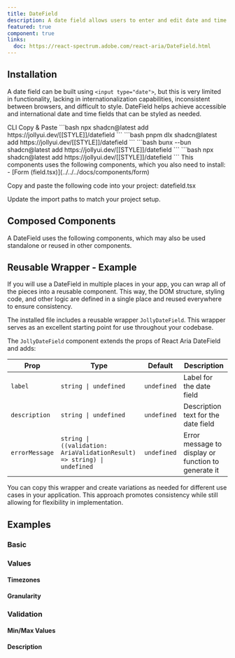 ```yaml
---
title: DateField
description: A date field allows users to enter and edit date and time values using a keyboard. Each part of a date value is displayed in an individually editable segment.
featured: true
component: true
links:
  doc: https://react-spectrum.adobe.com/react-aria/DateField.html
---
```


<ComponentPreview name="datefield-demo" />

## Installation

A date field can be built using `<input type="date">`, but this is very limited in functionality, lacking in internationalization capabilities, inconsistent between browsers, and difficult to style. DateField helps achieve accessible and international date and time fields that can be styled as needed.

<Tabs defaultValue="cli">

<TabsList>
  <TabsTrigger value="cli">CLI</TabsTrigger>
  <TabsTrigger value="manual">Copy & Paste</TabsTrigger>
</TabsList>

<TabsContent value="cli">

<PackageManagerTabs>
  <PackageManagerContent value="npm">
    ```bash
    npx shadcn@latest add https://jollyui.dev/[[STYLE]]/datefield
    ```
  </PackageManagerContent>
  <PackageManagerContent value="pnpm">
    ```bash
    pnpm dlx shadcn@latest add https://jollyui.dev/[[STYLE]]/datefield
    ```

  </PackageManagerContent>
  <PackageManagerContent value="bun">
    ```bash
    bunx --bun shadcn@latest add https://jollyui.dev/[[STYLE]]/datefield
    ```
  </PackageManagerContent>
  <PackageManagerContent value="yarn">
    ```bash 
    npx shadcn@latest add https://jollyui.dev/[[STYLE]]/datefield
    ```
  </PackageManagerContent>
</PackageManagerTabs>

</TabsContent>

<TabsContent value="manual">

<Steps>

<Step>
  This components uses the following components, which you also need to install:
  - [Form (field.tsx)](../../../docs/components/form)
</Step>

<Step>Copy and paste the following code into your project: datefield.tsx</Step>

<ComponentSource name="datefield" />

<Step>Update the import paths to match your project setup.</Step>

</Steps>

</TabsContent>

</Tabs>

## Composed Components

A DateField uses the following components, which may also be used standalone or reused in other components.

<ComponentCards>
  <ComponentCard component="label" />
</ComponentCards>

## Reusable Wrapper - Example

If you will use a DateField in multiple places in your app, you can wrap all of the pieces into a reusable component. This way, the DOM structure, styling code, and other logic are defined in a single place and reused everywhere to ensure consistency.

The installed file includes a reusable wrapper `JollyDateField`. This wrapper serves as an excellent starting point for use throughout your codebase.

<ComponentPreview name="datefield-reusable" />

The `JollyDateField` component extends the props of React Aria DateField and adds:

| Prop           | Type                                                                    | Default     | Description                                         |
| -------------- | ----------------------------------------------------------------------- | ----------- | --------------------------------------------------- |
| `label`        | `string \| undefined`                                                   | `undefined` | Label for the date field                            |
| `description`  | `string \| undefined`                                                   | `undefined` | Description text for the date field                 |
| `errorMessage` | `string \| ((validation: AriaValidationResult) => string) \| undefined` | `undefined` | Error message to display or function to generate it |

You can copy this wrapper and create variations as needed for different use cases in your application. This approach promotes consistency while still allowing for flexibility in implementation.

<ComponentPreview name="datefield-reusable" />

## Examples

### Basic

<ComponentPreview name="datefield-demo" />

### Values

#### Timezones

<ComponentPreview name="datefield-timezone" />

#### Granularity

<ComponentPreview name="datefield-granularity" />

### Validation

<ComponentPreview name="datefield-validation" />

#### Min/Max Values

<ComponentPreview name="datefield-validation-min-max" />

#### Description

<ComponentPreview name="datefield-description" />
